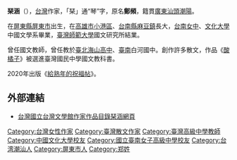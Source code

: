 '''琹涵'''（{{bd|1949年|2月16日|catIdx=Qin琹}}），[[台灣|台灣]]作家，「琹」通“琴”字，原名'''鄭頻'''，籍貫[[廣東|廣東]][[汕頭|汕頭]][[潮陽|潮陽]]。

在[[屏東縣|屏東縣]][[屏東市|屏東市]]出生，在[[高雄市|高雄市]][[小港區|小港區]]、[[台南縣|台南縣]][[麻豆區|麻豆鎮]]長大，[[台南女中|台南女中]]、[[文化大學|文化大學]]中國文學系畢業，[[臺灣師範大學|臺灣師範大學]]國文研究所結業。

曾任國文教師，曾任教於[[臺北|臺北]][[海山高中|海山高中]]、[[臺南|臺南]]白河國中。創作許多散文，作品《[[酸橘子|酸橘子]]》被選進臺灣國民中學國文教科書。

2020年出版《[[給熟年的祝福帖|給熟年的祝福帖]]》。

==外部連結==
*[http://www3.nmtl.gov.tw/Writer2/writer_detail.php?id=1713 台灣國立台灣文學館作家作品目錄琹涵網頁] {{Wayback|url=http://www3.nmtl.gov.tw/Writer2/writer_detail.php?id=1713 |date=20190607180210 }}

{{DEFAULTSORT:Qin琹}}
[[Category:台灣女性作家|Category:台灣女性作家]]
[[Category:臺灣散文作家|Category:臺灣散文作家]]
[[Category:臺灣高級中學教師|Category:臺灣高級中學教師]]
[[Category:中國文化大學校友|Category:中國文化大學校友]]
[[Category:國立臺南女子高級中學校友|Category:國立臺南女子高級中學校友]]
[[Category:台湾潮汕人|Category:台湾潮汕人]]
[[Category:屏東市人|Category:屏東市人]]
[[Category:郑姓|Category:郑姓]]